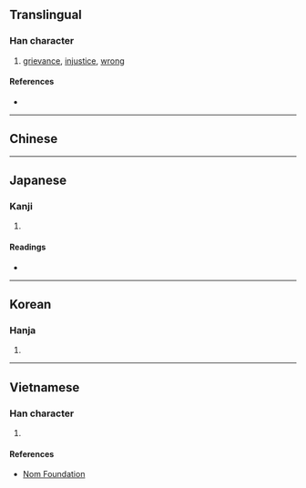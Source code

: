 {{character info/new}}
{{also|冤}}
==Translingual==

===Han character===
{{Han char|rn=40|rad=宀|as=08|sn=11|four=|canj=JNAI|ids=⿱宀兔}}

# [[grievance]], [[injustice]], [[wrong]]

====References====
* {{Han ref|kx=0288.030|dkj=07202|dj=0569.070|hdz=20940.030|uh=5BC3|ud=23491}}

----

==Chinese==
{{zh-see|冤|v}}

----

==Japanese==

===Kanji===
{{ja-kanji|grade=|rs=宀08}}

# {{defn|lang=ja|sort=宀08}}

====Readings====
* {{ja-readings|on=[[えん]] (en)|kun=[[かがむ]] (kagamu), [[ぬれぎぬ]] (nureginu)}}

----

==Korean==

===Hanja===
{{ko-hanja|hangeul=원|rv=won|mr=wŏn}}

# {{defn|lang=ko|sort=宀08}}

----

==Vietnamese==

===Han character===
{{vi-readings|rs=宀08|hanviet=oan}}

# {{defn|lang=vi|sort=宀08}}

====References====
* [http://nomfoundation.org/common/nom_details.php?codepoint=5bc3 Nom Foundation]